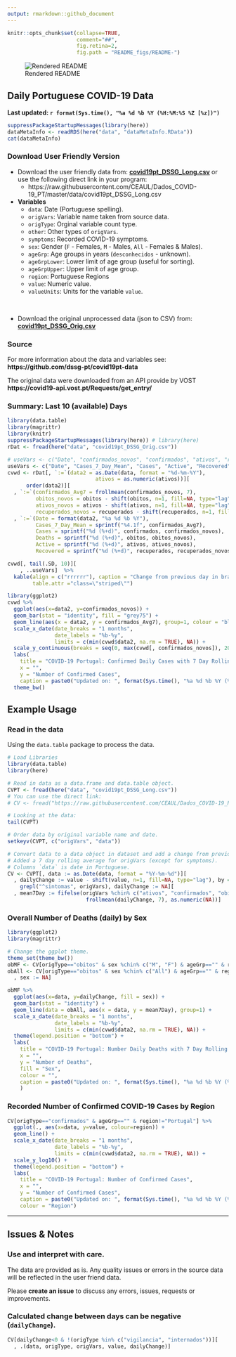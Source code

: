 ```yaml
---
output: rmarkdown::github_document
---
```

  
```r
knitr::opts_chunk$set(collapse=TRUE,
                      comment="##",
                      fig.retina=2,
                      fig.path = "README_figs/README-")
```

![Rendered README](https://github.com/CEAUL/Dados_COVID-19_PT/workflows/Render%20README/badge.svg)

## Daily Portuguese COVID-19 Data

**Last updated: `r format(Sys.time(), "%a %d %b %Y (%H:%M:%S %Z [%z])")`**

```r
suppressPackageStartupMessages(library(here))
dataMetaInfo <- readRDS(here("data", "dataMetaInfo.RData"))
cat(dataMetaInfo)
```

### Download User Friendly Version

+ Download the user friendly data from: **[covid19pt_DSSG_Long.csv](https://raw.githubusercontent.com/CEAUL/Dados_COVID-19_PT/master/data/covid19pt_DSSG_Long.csv)** or use the following direct link in your program:
  + https://raw.githubusercontent.com/CEAUL/Dados_COVID-19_PT/master/data/covid19pt_DSSG_Long.csv
  
+ **Variables**
	+ `data`: Date (Portuguese spelling).
	+ `origVars`: Variable name taken from source data.
	+ `origType`: Orginal variable count type.
	+ `other`: Other types of `origVars`.
	+ `symptoms`: Recorded COVID-19 symptoms.
	+ `sex`: Gender (`F` - Females, `M` - Males, `All` - Females & Males).
	+ `ageGrp`: Age groups in years (`desconhecidos` - unknown).
	+ `ageGrpLower`: Lower limit of age group (useful for sorting).
	+ `ageGrpUpper`: Upper limit of age group.
	+ `region`: Portuguese Regions
	+ `value`: Numeric value.
	+ `valueUnits`: Units for the variable `value`.

<br>

+ Download the original unprocessed data (json to CSV) from: **[covid19pt_DSSG_Orig.csv](https://raw.githubusercontent.com/CEAUL/Dados_COVID-19_PT/master/data/covid19pt_DSSG_Orig.csv)**
  
### Source
  
  For more information about the data and variables see: **https://github.com/dssg-pt/covid19pt-data**
  
  The original data were downloaded from an API provide by VOST **https://covid19-api.vost.pt/Requests/get_entry/**
  
### Summary: Last 10 (available) Days

```r
library(data.table)
library(magrittr)
library(knitr)
suppressPackageStartupMessages(library(here)) # library(here)
rDat <- fread(here("data", "covid19pt_DSSG_Orig.csv"))

# useVars <- c("Date", "confirmados_novos", "confirmados", "ativos", "recuperados", "obitos_novos", "obitos")
useVars <- c("Date", "Cases_7_Day_Mean", "Cases", "Active", "Recovered", "Deaths")
cvwd <- rDat[, `:=`(data2 = as.Date(data, format = "%d-%m-%Y"),
                            ativos = as.numeric(ativos))][
      order(data2)][
  , `:=`(confirmados_Avg7 = frollmean(confirmados_novos, 7),
         obitos_novos = obitos - shift(obitos, n=1, fill=NA, type="lag"),
         ativos_novos = ativos - shift(ativos, n=1, fill=NA, type="lag"),
         recuperados_novos = recuperados - shift(recuperados, n=1, fill=NA, type="lag"))][
  , `:=`(Date = format(data2, "%a %d %b %Y"),
         Cases_7_Day_Mean = sprintf("%4.1f", confirmados_Avg7),
         Cases = sprintf("%d (%+d)", confirmados, confirmados_novos),
         Deaths = sprintf("%d (%+d)", obitos, obitos_novos),
         Active = sprintf("%d (%+d)", ativos, ativos_novos),
         Recovered = sprintf("%d (%+d)", recuperados, recuperados_novos))]

cvwd[, tail(.SD, 10)][
    , ..useVars]  %>%
  kable(align = c("rrrrrr"), caption = "Change from previous day in brackets.",
        table.attr ="class=\"striped\"")
```

```r
library(ggplot2)
cvwd %>% 
  ggplot(aes(x=data2, y=confirmados_novos)) +
  geom_bar(stat = "identity", fill = "grey75") +
  geom_line(aes(x = data2, y = confirmados_Avg7), group=1, colour = "blue") +
  scale_x_date(date_breaks = "1 months",
               date_labels = "%b-%y",
               limits = c(min(cvwd$data2, na.rm = TRUE), NA)) +
  scale_y_continuous(breaks = seq(0, max(cvwd[, confirmados_novos]), 200)) +
  labs(
    title = "COVID-19 Portugal: Confirmed Daily Cases with 7 Day Rolling Mean",
    x = "",
    y = "Number of Confirmed Cases",
    caption = paste0("Updated on: ", format(Sys.time(), "%a %d %b %Y (%H:%M:%S %Z [%z])"))) +
  theme_bw()
```
  
## Example Usage
  
  
### Read in the data
  
  Using the `data.table` package to process the data.

```r
# Load Libraries
library(data.table)
library(here)

# Read in data as a data.frame and data.table object.
CVPT <- fread(here("data", "covid19pt_DSSG_Long.csv"))
# You can use the direct link:
# CV <- fread("https://raw.githubusercontent.com/CEAUL/Dados_COVID-19_PT/master/data/covid19pt_DSSG_Long.csv")

# Looking at the data:
tail(CVPT)

# Order data by original variable name and date.
setkeyv(CVPT, c("origVars", "data"))

# Convert data to a data object in dataset and add a change from previous day variable.
# Added a 7 day rolling average for origVars (except for symptoms). 
# Columns `data` is date in Portuguese.
CV <- CVPT[, data := as.Date(data, format = "%Y-%m-%d")][
  , dailyChange := value - shift(value, n=1, fill=NA, type="lag"), by = origVars][
    grepl("^sintomas", origVars), dailyChange := NA][
  , mean7Day := fifelse(origVars %chin% c("ativos", "confirmados", "obitos", "recuperados"), 
                         frollmean(dailyChange, 7), as.numeric(NA))]
```

### Overall Number of Deaths (daily) by Sex

```r
library(ggplot2)
library(magrittr)

# Change the ggplot theme.
theme_set(theme_bw())
obMF <- CV[origType=="obitos" & sex %chin% c("M", "F") & ageGrp=="" & region == "Portugal"]
obAll <- CV[origType=="obitos" & sex %chin% c("All") & ageGrp=="" & region == "Portugal"][ 
  , sex := NA]

obMF %>% 
  ggplot(aes(x=data, y=dailyChange, fill = sex)) +
  geom_bar(stat = "identity") +
  geom_line(data = obAll, aes(x = data, y = mean7Day), group=1) +
  scale_x_date(date_breaks = "1 months",
               date_labels = "%b-%y",
               limits = c(min(cvwd$data2, na.rm = TRUE), NA)) +
  theme(legend.position = "bottom") +
  labs(
    title = "COVID-19 Portugal: Number Daily Deaths with 7 Day Rolling Mean",
    x = "",
    y = "Number of Deaths",
    fill = "Sex",
    colour = "",
    caption = paste0("Updated on: ", format(Sys.time(), "%a %d %b %Y (%H:%M:%S %Z [%z])"))
    )
```

### Recorded Number of Confirmed COVID-19 Cases by Region

```r
CV[origType=="confirmados" & ageGrp=="" & region!="Portugal"] %>%
  ggplot(., aes(x=data, y=value, colour=region)) +
  geom_line() +
  scale_x_date(date_breaks = "1 months",
               date_labels = "%b-%y",
               limits = c(min(cvwd$data2, na.rm = TRUE), NA)) +
  scale_y_log10() +
  theme(legend.position = "bottom") +
  labs(
    title = "COVID-19 Portugal: Number of Confirmed Cases",
    x = "",
    y = "Number of Confirmed Cases",
    caption = paste0("Updated on: ", format(Sys.time(), "%a %d %b %Y (%H:%M:%S %Z [%z])")),
    colour = "Region")
```

<hr>
## Issues & Notes

### Use and interpret with care.

The data are provided as is. Any quality issues or errors in the source data will be 
reflected in the user friend data. 

Please **create an issue** to discuss any errors, issues, requests or improvements.

### Calculated change between days can be negative (`dailyChange`).

```r
CV[dailyChange<0 & !(origType %in% c("vigilancia", "internados"))][
  , .(data, origType, origVars, value, dailyChange)]
```

